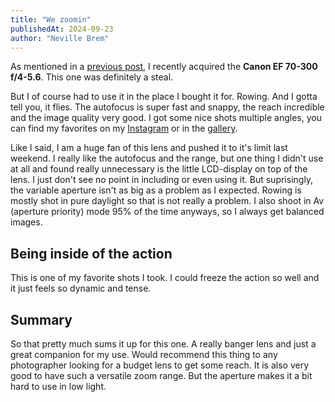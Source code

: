 ```yaml
---
title: "We zoomin"
publishedAt: 2024-09-23
author: "Neville Brem"
---
```



<ImageCaption description="Two of our athletes at the start" image={Start_2x} />

As mentioned in a [previous post](/blog/70to300), I recently acquired the **Canon EF 70-300 f/4-5.6**. This one was definitely a steal.

But I of course had to use it in the place I bought it for. Rowing. And I gotta tell you, it flies. The autofocus is super fast and snappy, the reach incredible and the image quality very good. I got some nice shots multiple angles, you can find my favorites on my [Instagram](https://instagram.com/nevillebrem) or in the [gallery](/gallery).

Like I said, I am a huge fan of this lens and pushed it to it's limit last weekend. I really like the autofocus and the range, but one thing I didn't use at all and found really unnecessary is the little LCD-display on top of the lens. I just don't see no point in including or even using it. But suprisingly, the variable aperture isn't as big as a problem as I expected. Rowing is mostly shot in pure daylight so that is not really a problem. I also shoot in Av (aperture priority) mode 95% of the time anyways, so I always get balanced images.

## Being inside of the action

<ImageCaption
  description="Frozen action in a double sculls race"
  image={Race_2x}
/>
This is one of my favorite shots I took. I could freeze the action so well and
it just feels so dynamic and tense.

## Summary

So that pretty much sums it up for this one. A really banger lens and just a great companion for my use. Would recommend this thing to any photographer looking for a budget lens to get some reach. It is also very good to have such a versatile zoom range. But the aperture makes it a bit hard to use in low light.
